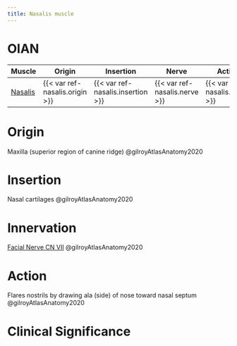 ```yaml
---
title: Nasalis muscle
---
```


# OIAN

| Muscle  | Origin | Insertion | Nerve | Action |
|------|--------|-------|----------|--------|
| [Nasalis]({{< var ref-nasalis.path >}}) | {{< var ref-nasalis.origin >}} | {{< var ref-nasalis.insertion >}} | {{< var ref-nasalis.nerve >}} | {{< var ref-nasalis.action >}} |

# Origin {#origin}
Maxilla (superior region of canine ridge) @gilroyAtlasAnatomy2020

# Insertion {#insertion}
Nasal cartilages @gilroyAtlasAnatomy2020

# Innervation {#innervation}

[Facial Nerve CN VII]({{< var ref-cn7.path >}}) @gilroyAtlasAnatomy2020

# Action {#action}
Flares nostrils by drawing ala (side) of nose toward nasal septum @gilroyAtlasAnatomy2020

# Clinical Significance